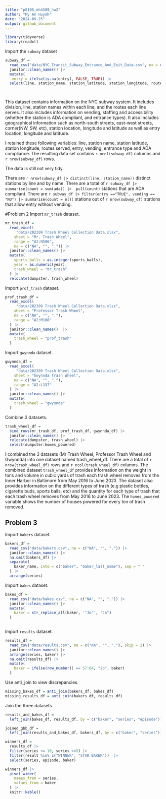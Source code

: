 ```yaml
---
title: "p8105_mh4589_hw2"
author: "My An Huynh"
date: "2024-09-25"
output: github_document
---
```


```r
library(tidyverse)
library(readxl)
```

Import the `subway` dataset

```r
subway_df = 
  read_csv("data/NYC_Transit_Subway_Entrance_And_Exit_Data.csv", na = c("NA", "", ".")) |>
  janitor::clean_names() |> 
  mutate( 
   entry = ifelse(is.na(entry), FALSE, TRUE)) |> 
  select(line, station_name, station_latitude, station_longitude, route1:route11, entry, vending, entrance_type, ada) 

  

```

This dataset contains information on the NYC subway system. It includes division, line, station names within each line, and the routes each line serves. It also includes information on vending, staffing and accessibility (whether the station is ADA compliant, and entrance types). It also includes geographical information such as north-south streets, east-west streets, corner(NW, SW, etc), station location, longitude and latitude as well as entry location, longitude and latitude. 

I retained these following variables: line, station name, station latitude, station longitude, routes served, entry, vending, entrance type and ADA compliance.  The resulting data set contains `r ncol(subway_df)` columns and `r nrow(subway_df)` rows. 

The data is still not very tidy. 

There are `r nrow(subway_df |> distinct(line, station_name))` distinct stations by line and by name. There are a total of `r subway_df |>  summarise(count = sum(ada)) |>  pull(count)` stations that are ADA compliant. There are `r subway_df |> filter(entry =="TRUE", vending == "NO") |> summarise(count = n())` stations out of `r nrow(subway_df)` stations that allow entry without vending.



#Problem 2
Import `mr_trash` dataset. 
```r
mr_trash_df = 
  read_excel(
     "data/202309 Trash Wheel Collection Data.xlsx", 
    sheet = "Mr. Trash Wheel",
    range = "A2:N586",
    na = c("NA", "", ".")) |> 
  janitor::clean_names() |> 
  mutate(
    sports_balls = as.integer(sports_balls),
    year = as.numeric(year),
    trash_wheel = "mr_trash"
  ) |> 
  relocate(dumpster, trash_wheel)

```


Import `prof_trash` dataset. 

```r
prof_trash_df = 
  read_excel(
     "data/202309 Trash Wheel Collection Data.xlsx", 
    sheet = "Professor Trash Wheel",
    na = c("NA", "", "."),
    range = "A2:M108"
  ) |> 
  janitor::clean_names()  |> 
  mutate(
    trash_wheel = "prof_trash"
  ) 


```


Import `gwynnda` dataset. 

```r
gwynnda_df = 
  read_excel(
     "data/202309 Trash Wheel Collection Data.xlsx", 
    sheet = "Gwynnda Trash Wheel",
    na = c("NA", "", "."),
    range = "A2:L157"
  ) |> 
  janitor::clean_names() |> 
  mutate(
    trash_wheel = "gwynnda"
  )

```

Combine 3 datasets. 

```r
trash_wheel_df = 
  bind_rows(mr_trash_df, prof_trash_df, gwynnda_df) |> 
  janitor::clean_names() |> 
  relocate(dumpster, trash_wheel) |> 
  select(dumpster:homes_powered)
```


I combined the 3 datasets (Mr Trash Wheel, Professor Trash Wheel and Gwynnda) into one dataset named trash_wheel_df. There are a total of `r nrow(trash_wheel_df)` rows and `r ncol(trash_wheel_df)` columns. The combined dataset `trash_wheel_df` provides information on the weight in tons and volume in cubic yards of trash each trash wheel removes from the Inner Harbor in Baltimore from May 2016 to June 2023. The dataset also provides information on the different types of trash (e.g plastic bottles, cigarette buds, sports balls, etc) and the quantity for each type of trash that each trash wheel removes from May 2016 to June 2023. The `homes_powered` variable shows the number of houses powered for every ton of trash removed. 


## Problem 3 

Import `bakers` dataset.
```r
bakers_df = 
  read_csv("data/bakers.csv", na = c("NA", "", ".")) |> 
  janitor::clean_names() |> 
  na.omit(bakers_df) |> 
  separate(
    baker_name, into = c("baker", "baker_last_name"), sep = " "
  ) |> 
  arrange(series)

```

Import `bakes` dataset.
```r
bakes_df = 
  read_csv("data/bakes.csv", na = c("NA", "", ".")) |> 
  janitor::clean_names() |> 
  mutate(
    baker = str_replace_all(baker, '"Jo"', "Jo")
  )
  
```

Import `results` dataset.
```r
results_df = 
  read_csv("data/results.csv", na = c("NA", "", "."), skip = 2) |> 
  janitor::clean_names() |> 
  arrange(series, baker) |> 
  na.omit(results_df) |> 
  mutate(
    baker = ifelse(row_number() == 57:64, "Jo", baker)
  )

```

Use anti_join to view discrepancies.
```r
missing_bakes_df = anti_join(bakers_df, bakes_df)
missing_results_df = anti_join(bakers_df, results_df)

```

Join the three datasets. 

```r
results_and_bakes_df = 
  left_join(bakes_df, results_df, by = c("baker", "series", "episode"))

joined_gbb_df =
  left_join(results_and_bakes_df, bakers_df, by = c("baker", "series"))

```
 
```r
winners_df =
  results_df |> 
  filter(series <= 10, series >=5) |> 
  filter(result %in% c("WINNER", "STAR BAKER"))  |> 
  select(series, episode, baker)

winners_df |>
  pivot_wider(
    names_from = series,
    values_from = baker
  ) |> 
  knitr::kable()
  
```
 
